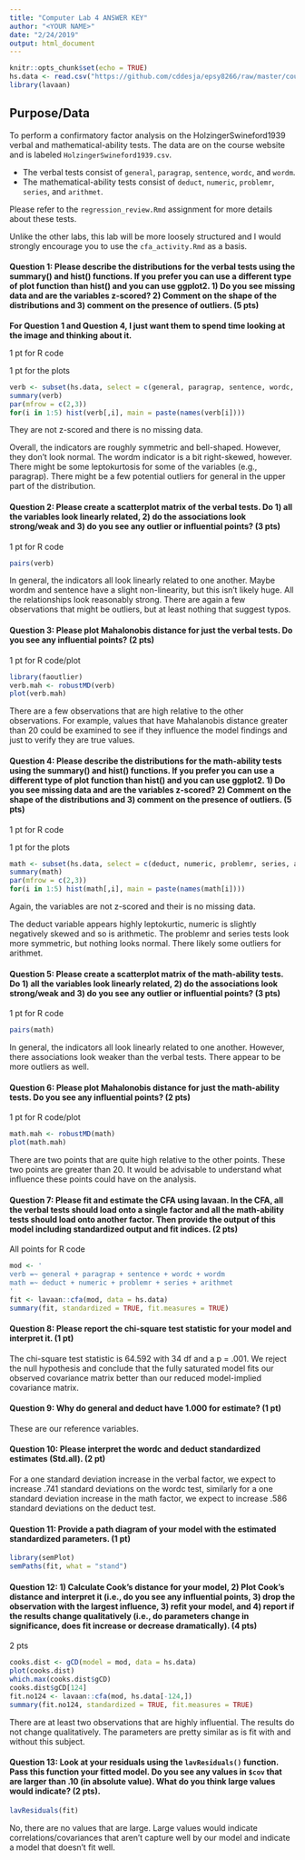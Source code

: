 ```yaml
---
title: "Computer Lab 4 ANSWER KEY"
author: "<YOUR NAME>"
date: "2/24/2019"
output: html_document
---
```


```r
knitr::opts_chunk$set(echo = TRUE)
hs.data <- read.csv("https://github.com/cddesja/epsy8266/raw/master/course_materials/data/HolzingerSwineford1939.csv")
library(lavaan)
```

## Purpose/Data
To perform a confirmatory factor analysis on the HolzingerSwineford1939 verbal and mathematical-ability tests. The data are on the course website and is labeled `HolzingerSwineford1939.csv`. 

* The verbal tests consist of `general`, `paragrap`, `sentence`, `wordc`, and `wordm`.
* The mathematical-ability tests consist of `deduct`, `numeric`, `problemr`, `series`, and `arithmet`.

Please refer to the `regression_review.Rmd` assignment for more details about these tests. 

Unlike the other labs, this lab will be more loosely structured and I would strongly encourage you to use the `cfa_activity.Rmd` as a basis.

#### Question 1: Please describe the distributions for the verbal tests using the summary() and hist() functions. If you prefer you can use a different type of plot function than hist() and you can use ggplot2. 1) Do you see missing data and are the variables z-scored? 2) Comment on the shape of the distributions and 3) comment on the presence of outliers. (5 pts)

__For Question 1 and Question 4, I just want them to spend time looking at the image and thinking about it.__

1 pt for R code

1 pt for the plots

```r
verb <- subset(hs.data, select = c(general, paragrap, sentence, wordc, wordm))
summary(verb)
par(mfrow = c(2,3))
for(i in 1:5) hist(verb[,i], main = paste(names(verb[i])))
```

They are not z-scored and there is no missing data.

Overall, the indicators are roughly symmetric and bell-shaped. However, they don't look normal. The wordm indicator is a bit right-skewed, however. There might be some leptokurtosis for some of the variables (e.g., paragrap). There might be a few potential outliers for general in the upper part of the distribution.

#### Question 2: Please create a scatterplot matrix of the verbal tests. Do 1) all the variables look linearly related, 2) do the associations look strong/weak and 3) do you see any outlier or influential points? (3 pts)

1 pt for R code

```r
pairs(verb)
```

In general, the indicators all look linearly related to one another. Maybe wordm and sentence have a slight non-linearity, but this isn't likely huge. All the relationships look reasonably strong. There are again a few observations that might be outliers, but at least nothing that suggest typos. 

#### Question 3: Please plot Mahalonobis distance for just the verbal tests. Do you see any influential points? (2 pts)

1 pt for R code/plot
```r
library(faoutlier)
verb.mah <- robustMD(verb)
plot(verb.mah)
```

There are a few observations that are high relative to the other observations. For example, values that have Mahalanobis distance greater than 20 could be examined to see if they influence the model findings and just to verify they are true values.

#### Question 4: Please describe the distributions for the math-ability tests using the summary() and hist() functions. If you prefer you can use a different type of plot function than hist() and you can use ggplot2. 1) Do you see missing data and are the variables z-scored? 2) Comment on the shape of the distributions and 3) comment on the presence of outliers. (5 pts)

1 pt for R code

1 pt for the plots

```r
math <- subset(hs.data, select = c(deduct, numeric, problemr, series, arithmet))
summary(math)
par(mfrow = c(2,3))
for(i in 1:5) hist(math[,i], main = paste(names(math[i])))
```

Again, the variables are not z-scored and their is no missing data.

The deduct variable appears highly leptokurtic, numeric is slightly negatively skewed and so is arithmetic. The problemr and series tests look more symmetric, but nothing looks normal. There likely some outliers for arithmet.

#### Question 5: Please create a scatterplot matrix of the math-ability tests. Do 1) all the variables look linearly related, 2) do the associations look strong/weak and 3) do you see any outlier or influential points?  (3 pts)

1 pt for R code

```r
pairs(math)
```

In general, the indicators all look linearly related to one another. However, there associations look weaker than the verbal tests. There appear to be more outliers as well.

#### Question 6: Please plot Mahalonobis distance for just the math-ability tests. Do you see any influential points? (2 pts)

1 pt for R code/plot

```r
math.mah <- robustMD(math)
plot(math.mah)
```

There are two points that are quite high relative to the other points. These two points are greater than 20. It would be advisable to understand what influence these points could have on the analysis.

#### Question 7: Please fit and estimate the CFA using lavaan. In the CFA, all the verbal tests should load onto a single factor and all the math-ability tests should load onto another factor. Then provide the output of this model including standardized output and fit indices. (2 pts)

All points for R code
```r
mod <- '
verb =~ general + paragrap + sentence + wordc + wordm
math =~ deduct + numeric + problemr + series + arithmet
'
fit <- lavaan::cfa(mod, data = hs.data)
summary(fit, standardized = TRUE, fit.measures = TRUE)
```

#### Question 8: Please report the chi-square test statistic for your model and interpret it. (1 pt)

The chi-square test statistic is 64.592 with 34 df and a p = .001. We reject the null hypothesis and conclude that the fully saturated model fits our observed covariance matrix better than our reduced model-implied covariance matrix.

#### Question 9: Why do general and deduct have 1.000 for estimate? (1 pt)

These are our reference variables.

#### Question 10: Please interpret the wordc and deduct standardized estimates (Std.all). (2 pt)

For a one standard deviation increase in the verbal factor, we expect to increase .741 standard deviations on the wordc test, similarly for a one standard deviation increase in the math factor, we expect to increase .586 standard deviations on the deduct test.

#### Question 11: Provide a path diagram of your model with the estimated standardized parameters. (1 pt)

```r
library(semPlot)
semPaths(fit, what = "stand")
```

#### Question 12: 1) Calculate Cook's distance for your model, 2) Plot Cook's distance and interpret it (i.e., do you see any influential points, 3) drop the observation with the largest influence, 3) refit your model, and 4) report if the results change qualitatively (i.e., do parameters change in significance, does fit increase or decrease dramatically). (4 pts)

2 pts
```r
cooks.dist <- gCD(model = mod, data = hs.data)
plot(cooks.dist)
which.max(cooks.dist$gCD)
cooks.dist$gCD[124]
fit.no124 <- lavaan::cfa(mod, hs.data[-124,])
summary(fit.no124, standardized = TRUE, fit.measures = TRUE)
```

There are at least two observations that are highly influential. The results do not change qualitatively. The parameters are pretty similar as is fit with and without this subject.

#### Question 13: Look at your residuals using the `lavResiduals()` function. Pass this function your fitted model. Do you see any values in `$cov` that are larger than .10 (in absolute value). What do you think large values would indicate? (2 pts).

```r
lavResiduals(fit)
```

No, there are no values that are large. Large values would indicate correlations/covariances that aren't capture well by our model and indicate a model that doesn't fit well. 
